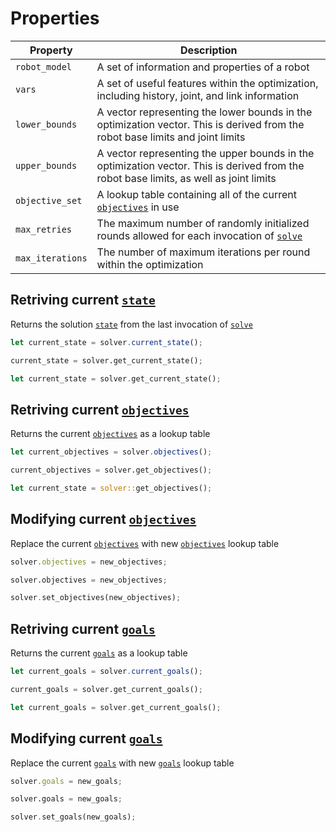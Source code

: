 # Properties


| Property | Description |
| --- | --- | 
|`robot_model`|A set of information and properties of a robot|
|`vars`|A set of useful features within the optimization, including history, joint, and link information|
|`lower_bounds`|A vector representing the lower bounds in the optimization vector. This is derived from the robot base limits and joint limits|
|`upper_bounds`|A vector representing the upper bounds in the optimization vector. This is derived from the robot base limits, as well as joint limits|
|`objective_set`|A lookup table containing all of the current [`objectives`](../../Objectives/objective) in use|
|`max_retries`|The maximum number of randomly initialized rounds allowed for each invocation of [`solve`](../Methods/solve)|
|`max_iterations`|The number of maximum iterations per round within the optimization|

## Retriving current [`state`](../../state)
Returns the solution [`state`](../../state) from the last invocation of [`solve`](../Methods/solve)
<Tabs>
<TabItem value="js" label="Javascript">

```js
let current_state = solver.current_state();
```

</TabItem>
<TabItem value="py" label="Python">

```py
current_state = solver.get_current_state();
```

</TabItem>
<TabItem value="rust" label="Rust">

```rust
let current_state = solver.get_current_state();
```

</TabItem>
</Tabs>

## Retriving current [`objectives`](../../Objectives/objective)
Returns the current [`objectives`](../../Objectives/objective) as a lookup table
<Tabs>
<TabItem value="js" label="Javascript">

```js
let current_objectives = solver.objectives();
```

</TabItem>
<TabItem value="py" label="Python">

```py
current_objectives = solver.get_objectives();
```

</TabItem>
<TabItem value="rust" label="Rust">

```rust
let current_state = solver::get_objectives();
```

</TabItem>
</Tabs>

## Modifying current [`objectives`](../../Objectives/objective)
Replace the current [`objectives`](../../Objectives/objective) with new [`objectives`](../../Objectives/objective) lookup table
<Tabs>
<TabItem value="js" label="Javascript">

```js
solver.objectives = new_objectives;
```

</TabItem>
<TabItem value="py" label="Python">

```py
solver.objectives = new_objectives;
```

</TabItem>
<TabItem value="rust" label="Rust">

```rust
solver.set_objectives(new_objectives);
```

</TabItem>
</Tabs>

## Retriving current [`goals`](../../Goals/goal)
Returns the current [`goals`](../../Goals/goal) as a lookup table
<Tabs>
<TabItem value="js" label="Javascript">

```js
let current_goals = solver.current_goals();
```

</TabItem>
<TabItem value="py" label="Python">

```py
current_goals = solver.get_current_goals();
```

</TabItem>
<TabItem value="rust" label="Rust">

```rust
let current_goals = solver.get_current_goals();
```

</TabItem>
</Tabs>

## Modifying current [`goals`](../../Goals/goal)
Replace the current [`goals`](../../Goals/goal) with new [`goals`](../../Goals/goal) lookup table
<Tabs>
<TabItem value="js" label="Javascript">

```js
solver.goals = new_goals;
```

</TabItem>
<TabItem value="py" label="Python">

```py
solver.goals = new_goals;
```

</TabItem>
<TabItem value="rust" label="Rust">

```rust
solver.set_goals(new_goals);
```

</TabItem>
</Tabs>






